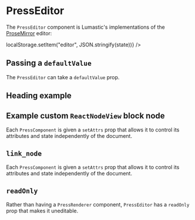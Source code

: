 
<Meta title="PressEditor" component={PressEditor} />

# PressEditor

The `PressEditor` component is Lumastic's implementations of the [ProseMirror](https://prosemirror.net/docs/guide/) editor:

<Story name="Basic">
  <PressEditor
    debug
    onChange={(state) => localStorage.setItem("editor", JSON.stringify(state))}
  />
</Story>

## Passing a `defaultValue`

The `PressEditor` can take a `defaultValue` prop.

<Story name="defaultValue">
  <PressEditor
    debug
    defaultValue={{
      type: "doc",
      content: [
        {
          type: "paragraph",
          content: [
            {
              type: "text",
              text: "Henlo"
            }
          ]
        }
      ]
    }}
  />
</Story>

## Heading example

<Story name="Heading">
  <PressEditor
    debug
    defaultValue={{
      type: "doc",
      content: [
        {
          type: "heading",
          attrs: {
            level: 1
          },
          content: [
            {
              type: "text",
              text: "Henlo"
            }
          ]
        }
      ]
    }}
  />
</Story>

## Example custom `ReactNodeView` block node

Each `PressComponent` is given a `setAttrs` prop that allows it to control its attributes and state independently of the document.

<Story name="setAttrs">
  <PressEditor
    debug
    defaultValue={{
      type: "doc",
      content: [
        {
          type: "count"
        }
      ]
    }}
  />
</Story>

## `link_node`

Each `PressComponent` is given a `setAttrs` prop that allows it to control its attributes and state independently of the document.

<Story name="link_node">
  <PressEditor
    debug
    defaultValue={{
      type: "doc",
      content: [
        {
          type: "paragraph"
        },
        {
          type: "link_node",
          attrs: {
            url: "https://join.lumastic.com/stories/surfing"
          }
        }
      ]
    }}
  />
</Story>

## `readOnly`

Rather than having a `PressRenderer` component, `PressEditor` has a `readOnly` prop that makes it uneditable.

<Story name="readOnly">
  <PressEditor
    readOnly
    defaultValue={{
      type: "doc",
      content: [
        {
          type: "heading",
          attrs: {
            level: 1
          },
          content: [
            {
              type: "text",
              text: "Heading"
            }
          ]
        },
        {
          type: "paragraph",
          content: [
            {
              type: "text",
              text:
                "Hello everyone and welcome to this text that I am writing as an example paragraph"
            }
          ]
        },
        {
          type: "link_node",
          attrs: {
            url: "https://join.lumastic.com/stories/surfing"
          }
        }
      ]
    }}
  />
</Story>
